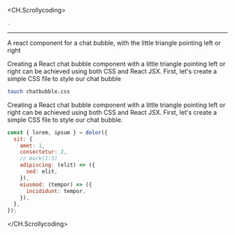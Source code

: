
<CH.Scrollycoding>

<p />

```js app.js focus=1[2]
.
```

---

<Question>
  A react component for a chat bubble, with the little triangle pointing left or
  right
</Question>

<Answer writing>

Creating a React chat bubble component with a little triangle pointing left or
right can be achieved using both CSS and React JSX. First, let's create a
simple CSS file to style our chat bubble

```bash
touch chatbubble.css
```

Creating a React chat bubble component with a little triangle pointing left or
right can be achieved using both CSS and React JSX. First, let's create a
simple CSS file to style our chat bubble.

</Answer>

```js app.js focus=3:10
const { lorem, ipsum } = dolor({
  sit: {
    amet: 1,
    consectetur: 2,
    // mark(1:3)
    adipiscing: (elit) => ({
      sed: elit,
    }),
    eiusmod: (tempor) => ({
      incididunt: tempor,
    }),
  },
});
```

</CH.Scrollycoding>
